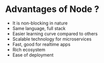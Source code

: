 # Advantages of Node ?

- It is non-blocking in nature
- Same language, full stack
- Easier learning curve compared to others
- Scalable technology for microservices
- Fast, good for realtime apps
- Rich ecosystem
- Ease of deployment
